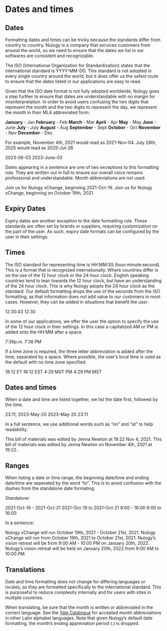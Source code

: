 
# Dates and times

## Dates
Formatting dates and times can be tricky because the standards differ from country to country. Nulogy is a company that services customers from around the world, so we need to ensure that the dates we list in our softwares are consistent and recognizable.

The ISO (International Organization for Standardization) states that the international standard is YYYY-MM-DD. This standard is not adopted in every single country around the world, but it does offer us the safest route to ensure that the dates listed in our applications are easy to read.

Given that the ISO date format is not fully adopted worldwide, Nulogy goes a step further to ensure that dates are understandable with no margin for misinterpretation. In order to avoid users confusing the two digits that represent the month and the two digits to represent the day, we represent the month in their MLA abbreviated form:

<Flex justifyContent="space-between" maxWidth={COPY_WIDTH} m="0 auto" mb="x4">
  <Box>
    <Text>
      <strong>January</strong> - Jan
    </Text>
    <Text>
      <strong>February</strong> - Feb
    </Text>
    <Text>
      <strong>March</strong> - Mar
    </Text>
  </Box>
  <Box>
    <Text>
      <strong>April</strong> - Apr
    </Text>
    <Text>
      <strong>May</strong> - May
    </Text>
    <Text>
      <strong>June</strong> - June
    </Text>
  </Box>
  <Box>
    <Text>
      <strong>July</strong> - July
    </Text>
    <Text>
      <strong>August</strong> - Aug
    </Text>
    <Text>
      <strong>September</strong> - Sept
    </Text>
  </Box>
  <Box>
    <Text>
      <strong>October</strong> - Oct
    </Text>
    <Text>
      <strong>November</strong> - Nov
    </Text>
    <Text>
      <strong>December</strong> - Dec
    </Text>
  </Box>
</Flex>

For example, November 4th, 2021 would read as 2021-Nov-04. July 28th, 2025 would read as 2025-Jul-28. 

<Flex justifyContent="space-between" maxWidth={COPY_WIDTH} m="0 auto" mb="x4">
  <Box>
    <Text>
      <NoExample>2023-06-03</NoExample>
    </Text>
  </Box>
  <Box>
    <Text>
      <YesExample>2023-June-03</YesExample>
    </Text>
  </Box>
</Flex>

Dates appearing in a sentence are one of two exceptions to this formatting rule. They are written out in full to ensure our overall voice remains professional and understandable. Month abbreviations are not used.

<NoExample>Join us for Nulogy xChange, beginning 2021-Oct-19.</NoExample>
<YesExample>Join us for Nulogy xChange, beginning on October 19th, 2021.</YesExample>

## Expiry Dates
Expiry dates are another exception to the date formatting rule. These standards are often set by brands or suppliers, requiring customization on the part of the user. As such, expiry date formats can be configured by the user in their settings.

## Times
The ISO standard for representing time is HH:MM:SS (hour:minute:second). This is a format that is recognized internationally. Where countries differ is on the use of the 12 hour clock or the 24 hour clock. English speaking countries tend to lean towards the 12 hour clock, but have an understanding of the 24 hour clock. This is why Nulogy adopts the 24 hour clock as the standard. Our default formatting drops the use of the seconds from the ISO formatting, as that information does not add value to our customers in most cases. However, they can be added in situations that benefit the user.

<Flex justifyContent="space-between" maxWidth={COPY_WIDTH} m="0 auto" mb="x4">
  <Box>
    <Text>
      <NoExample>12:30:43</NoExample>
    </Text>
  </Box>
  <Box>
    <Text>
      <YesExample>12:30</YesExample>
    </Text>
  </Box>
</Flex>

In some of our applications, we offer the user the option to specify the use of the 12 hour clock in their settings. In this case a capitalized AM or PM is added onto the HH:MM after a space.

<Flex justifyContent="space-between" maxWidth={COPY_WIDTH} m="0 auto" mb="x4">
  <Box>
    <Text>
      <NoExample>7:36p.m.</NoExample>
    </Text>
  </Box>
  <Box>
    <Text>
      <YesExample>7:36 PM</YesExample>
    </Text>
  </Box>
</Flex>

If a time zone is required, the three letter abbreviation is added after the time, separated by a space. Where possible, the user’s local time is used as the default with no time zone specified.

<Flex justifyContent="space-between" maxWidth={COPY_WIDTH} m="0 auto" mb="x4">
  <Box>
    <Text>
      <NoExample>18:12 ET</NoExample>
    </Text>
  </Box>
  <Box>
    <Text>
      <YesExample>18:12 EST</YesExample>
    </Text>
  </Box>
</Flex>

<Flex justifyContent="space-between" maxWidth={COPY_WIDTH} m="0 auto" mb="x4">
  <Box>
    <Text>
      <NoExample>4:29 MST PM</NoExample>
    </Text>
  </Box>
  <Box>
    <Text>
      <YesExample>4:29 PM MST</YesExample>
    </Text>
  </Box>
</Flex>

## Dates and times
When a date and time are listed together, we list the date first, followed by the time.

<Flex justifyContent="space-between" maxWidth={COPY_WIDTH} m="0 auto" mb="x4">
  <Box>
    <Text>
      <NoExample>23:11; 2023-May-20</NoExample>
    </Text>
  </Box>
  <Box>
    <Text>
      <YesExample>2023-May-20 23:11</YesExample>
    </Text>
  </Box>
</Flex>

In a full sentence, we use additional words such as “on” and “at” to help readability. 

<NoExample>
  This bill of materials was edited by Jenna Newton at 19:22 Nov 4, 2021.
</NoExample>
<YesExample>
  This bill of materials was edited by Jenna Newton on November 4th, 2021 at 19:22.
</YesExample>

## Ranges
When listing a date or time range, the beginning date/time and ending date/time are seperated by the word “to”. This is to avoid confusion with the dashes from the standalone date formating. 

Standalone:

<Flex justifyContent="space-between" maxWidth={COPY_WIDTH} m="0 auto" mb="x4">
  <Box>
    <Text>
      <NoExample>2021-Oct-19 - 2021-Oct-21</NoExample>
    </Text>
  </Box>
  <Box>
    <Text>
      <YesExample>2021-Oct-19 to 2021-Oct-21</YesExample>
    </Text>
  </Box>
</Flex>

<Flex justifyContent="space-between" maxWidth={COPY_WIDTH} m="0 auto" mb="x4">
  <Box>
    <Text>
      <NoExample>8:00 - 16:00</NoExample>
    </Text>
  </Box>
  <Box>
    <Text>
      <YesExample>8:00 to 16:00</YesExample>
    </Text>
  </Box>
</Flex>

In a sentence:

<NoExample>
  Nulogy xChange will run October 19th, 2021 - October 21st, 2021.
</NoExample>
<YesExample>
  Nulogy xChange will run from October 19th, 2021 to October 21st, 2021.
</YesExample>

<NoExample>
  Nulogy’s vision retreat will be from 9:00 AM - 10:00 PM on January 20th, 2022. 
</NoExample>
<YesExample>
  Nulogy’s vision retreat will be held on January 20th, 2022 from 9:00 AM to 10:00 PM.
</YesExample>

## Translations
Date and time formatting does not change for differing languages or locales, as they are formatted specifically to the international standard. This is purposeful to reduce complexity internally and for users with sites in multiple countries.

When translating, be sure that the month is written or abbreviated in the correct language. See the <a href="https://web.library.yale.edu/cataloging/months">Yale Catalogue</a> for accepted month abbreviaitons in other Latin alphabet languages. Note that given Nulogy’s default date formatting, the month’s ending appreviation period (.) is dropped.
